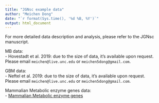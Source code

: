 ```yaml
---
title: "JGNsc example data"
author: "Meichen Dong"
date: "`r format(Sys.time(), '%d %B, %Y')`"
output: html_document
---
```

For more detailed data description and analysis, please refer to the JGNsc manuscript.

MB data:  
- Hovestadt et al. 2019: due to the size of data, it's available upon request. Please email `meichen@live.unc.edu` or `meichen5dong@gmail.com`.


GBM data:  
- Neftel et al. 2019: due to the size of data, it's available upon request. Please email `meichen@live.unc.edu` or `meichen5dong@gmail.com`.  


Mammalian Metabolic enzyme genes data:  
- [Mammalian Metabolic enzyme genes]()
